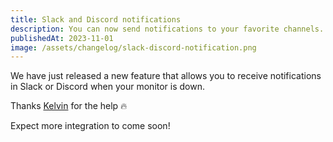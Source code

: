 ```yaml
---
title: Slack and Discord notifications
description: You can now send notifications to your favorite channels.
publishedAt: 2023-11-01
image: /assets/changelog/slack-discord-notification.png
---
```


We have just released a new feature that allows you to receive notifications in
Slack or Discord when your monitor is down.

Thanks [Kelvin](https://github.com/AmoabaKelvin) for the help 🔥

Expect more integration to come soon!
